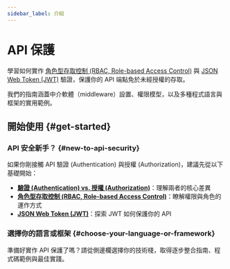 ```yaml
---
sidebar_label: 介紹
---
```


# API 保護

學習如何實作 [角色型存取控制 (RBAC, Role-based Access Control)](/authorization/role-based-access-control) 與 [JSON Web Token (JWT)](https://auth.wiki/jwt) 驗證，保護你的 API 端點免於未經授權的存取。

我們的指南涵蓋中介軟體（middleware）設置、權限模型，以及多種程式語言與框架的實用範例。

## 開始使用 \{#get-started}

### API 安全新手？ \{#new-to-api-security}

如果你剛接觸 API 驗證 (Authentication) 與授權 (Authorization)，建議先從以下基礎開始：

- **[驗證 (Authentication) vs. 授權 (Authorization)](/concepts/authn-vs-authz)**：理解兩者的核心差異
- **[角色型存取控制 (RBAC, Role-based Access Control)](/authorization/role-based-access-control)**：瞭解權限與角色的運作方式
- **[JSON Web Token (JWT)](https://auth.wiki/jwt)**：探索 JWT 如何保護你的 API

### 選擇你的語言或框架 \{#choose-your-language-or-framework}

準備好實作 API 保護了嗎？請從側邊欄選擇你的技術棧，取得逐步整合指南、程式碼範例與最佳實踐。

